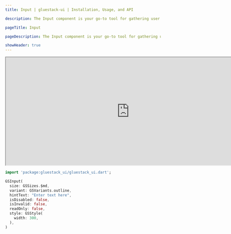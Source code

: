 ```yaml
---
title: Input | gluestack-ui | Installation, Usage, and API

description: The Input component is your go-to tool for gathering user input in a sleek and user-friendly text field. Whether you're designing a simple login form or a complex search feature, this component has got you covered.

pageTitle: Input

pageDescription: The Input component is your go-to tool for gathering user input in a sleek and user-friendly text field. Whether you're designing a simple login form or a complex search feature, this component has got you covered.

showHeader: true
---
```



<Meta title="Components/Forms/Input" />

<iframe
  src="http://localhost:49579/#/inputPreview"
  title="Example"
  width="800"
  height="350"
></iframe>

```dart
import 'package:gluestack_ui/gluestack_ui.dart';

GSInput(
  size: GSSizes.$md,
  variant: GSVariants.outline,
  hintText: "Enter text here",
  isDisabled: false,
  isInvalid: false,
  readOnly: false,
  style: GSStyle(
    width: 300,
  ),
)
```
